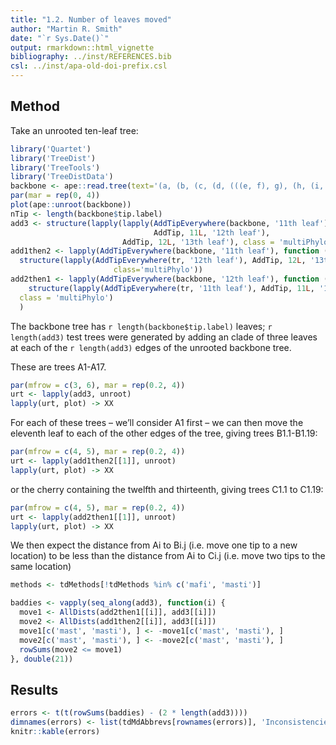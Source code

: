 ```yaml
---
title: "1.2. Number of leaves moved"
author: "Martin R. Smith"
date: "`r Sys.Date()`"
output: rmarkdown::html_vignette
bibliography: ../inst/REFERENCES.bib
csl: ../inst/apa-old-doi-prefix.csl
---
```


## Method

Take an unrooted ten-leaf tree:
```R
library('Quartet')
library('TreeDist')
library('TreeTools')
library('TreeDistData')
backbone <- ape::read.tree(text='(a, (b, (c, (d, (((e, f), g), (h, (i, j)))))));')
par(mar = rep(0, 4))
plot(ape::unroot(backbone))
nTip <- length(backbone$tip.label)
add3 <- structure(lapply(lapply(AddTipEverywhere(backbone, '11th leaf'),
                                AddTip, 11L, '12th leaf'),
                         AddTip, 12L, '13th leaf'), class = 'multiPhylo')
add1then2 <- lapply(AddTipEverywhere(backbone, '11th leaf'), function (tr) 
  structure(lapply(AddTipEverywhere(tr, '12th leaf'), AddTip, 12L, '13th leaf'),
                       class='multiPhylo')) 
add2then1 <- lapply(AddTipEverywhere(backbone, '12th leaf'), function (tr)
    structure(lapply(AddTipEverywhere(tr, '11th leaf'), AddTip, 11L, '13th leaf'),
  class = 'multiPhylo')
  )
```

The backbone tree has `r length(backbone$tip.label)` leaves;
`r length(add3)` test trees were generated by adding an clade of three 
leaves at each of the `r length(add3)` edges of the unrooted backbone tree.

These are trees A1-A17.

```r
par(mfrow = c(3, 6), mar = rep(0.2, 4))
urt <- lapply(add3, unroot)
lapply(urt, plot) -> XX
```

For each of these trees -- we'll consider A1 first -- we can then move 
the eleventh leaf to each of the other edges of the tree, giving trees 
B1.1-B1.19:

```r
par(mfrow = c(4, 5), mar = rep(0.2, 4))
urt <- lapply(add1then2[[1]], unroot)
lapply(urt, plot) -> XX
```

or the cherry containing the twelfth and thirteenth, giving trees C1.1 to C1.19:

```r
par(mfrow = c(4, 5), mar = rep(0.2, 4))
urt <- lapply(add2then1[[1]], unroot)
lapply(urt, plot) -> XX
```

We then expect the distance from Ai to Bi.j
(i.e. move one tip to a new location)
to be less than the distance from Ai to Ci.j
(i.e. move two tips to the same location)

```r
methods <- tdMethods[!tdMethods %in% c('mafi', 'masti')]

baddies <- vapply(seq_along(add3), function(i) {
  move1 <- AllDists(add2then1[[i]], add3[[i]])
  move2 <- AllDists(add1then2[[i]], add3[[i]])
  move1[c('mast', 'masti'), ] <- -move1[c('mast', 'masti'), ]
  move2[c('mast', 'masti'), ] <- -move2[c('mast', 'masti'), ]
  rowSums(move2 <= move1)
}, double(21))
```

## Results

```r
errors <- t(t(rowSums(baddies) - (2 * length(add3))))
dimnames(errors) <- list(tdMdAbbrevs[rownames(errors)], 'Inconsistencies')
knitr::kable(errors)
```
